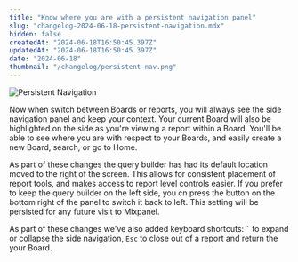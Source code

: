 ```yaml
---
title: "Know where you are with a persistent navigation panel"
slug: "changelog-2024-06-18-persistent-navigation.mdx"
hidden: false
createdAt: "2024-06-18T16:50:45.397Z"
updatedAt: "2024-06-18T16:50:45.397Z"
date: "2024-06-18"
thumbnail: "/changelog/persistent-nav.png"
---
```


![Persistent Navigation](/changelog/persistent-nav.png)

Now when switch between Boards or reports, you will always see the side navigation panel and keep your context. Your current Board will also be highlighted on the side as you're viewing a report within a Board. You'll be able to see where you are with respect to your Boards, and easily create a new Board, search, or go to Home.

As part of these changes the query builder has had its default location moved to the right of the screen. This allows for consistent placement of report tools, and makes access to report level controls easier. If you prefer to keep the query builder on the left side, you cn press the button on the bottom right of the panel to switch it back to left. This setting will be persisted for any future visit to Mixpanel.

As part of these changes we've also added keyboard shortcuts: `` ` `` to expand or collapse the side navigation, `Esc` to close out of a report and return the your Board.
